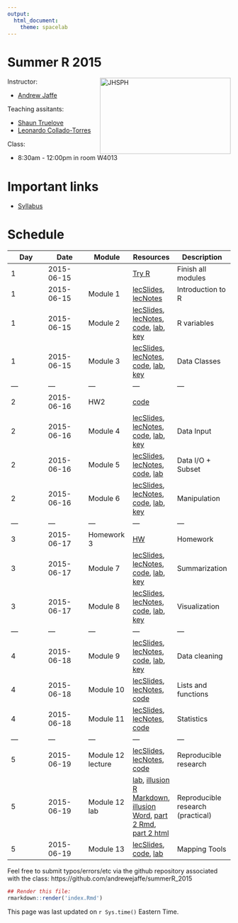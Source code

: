```yaml
---
output:
  html_document:
    theme: spacelab
---
```


Summer R 2015
=============

<a href="http://www.jhsph.edu/"><img alt = "JHSPH" align="right" src="http://www.aejaffe.com/media/jhu-bloomberg-logo.jpg" width=295 height=172/></a>

Instructor: 

* [Andrew Jaffe](http://www.aejaffe.com/)

Teaching assitants:

* [Shaun Truelove](http://www.iddynamics.jhsph.edu/people.html)
* [Leonardo Collado-Torres](http://lcolladotor.github.io/)

Class:

* 8:30am - 12:00pm in room W4013

# Important links

* [Syllabus](http://www.aejaffe.com/summerR_2015/docs/Syllabus-summerR-student.doc)

# Schedule

| Day  | Date  |  Module  | Resources  |  Description |
|---|---|---|---|---|
| 1  | 2015-06-15  |   | [Try R](http://tryr.codeschool.com/)  | Finish all modules  |
| 1  | 2015-06-15  | Module 1  | [lecSlides](modules/module1.html), [lecNotes](modules/module1.pdf)  | Introduction to R  |
| 1  | 2015-06-15  | Module 2  | [lecSlides](modules/module2.html), [lecNotes](modules/module2.pdf), [code](https://github.com/andrewejaffe/summerR_2015/blob/gh-pages/modules/module2.R), [lab](labs/module2_lab.R), [key](labs/module2_lab_key.R)| R variables  |
| 1  | 2015-06-15  | Module 3  | [lecSlides](modules/module3.html), [lecNotes](modules/module3.pdf), [code](https://github.com/andrewejaffe/summerR_2015/blob/gh-pages/modules/module3.R), [lab](labs/module3_lab.R), [key](labs/module3_lab_key.R)  | Data Classes  |
|---|---|---|---|---|
| 2  | 2015-06-16  | HW2  | [code](hw/Homework2.R)  |   |
| 2  | 2015-06-16  | Module 4  | [lecSlides](modules/module4.html), [lecNotes](modules/module4.pdf), [code](https://github.com/andrewejaffe/summerR_2015/blob/gh-pages/modules/module4.R), [lab](labs/module4_lab.R), [key](labs/module4_lab_review.html)  | Data Input  |
| 2  | 2015-06-16  | Module 5  | [lecSlides](modules/module5.html), [lecNotes](modules/module5.pdf), [code](https://github.com/andrewejaffe/summerR_2015/blob/gh-pages/modules/module5.R), [lab](labs/module5_lab.txt)  | Data I/O + Subset |
| 2  | 2015-06-16  | Module 6  | [lecSlides](modules/module6.html), [lecNotes](modules/module6.pdf), [code](https://github.com/andrewejaffe/summerR_2015/blob/gh-pages/modules/module6.R), [lab](labs/module6_lab.R), [key](labs/module6_lab_key.R) | Manipulation |
|---|---|---|---|---|
| 3  | 2015-06-17  | Homework 3  | [HW](hw/homework3.R) | Homework |
| 3  | 2015-06-17  | Module 7  | [lecSlides](modules/module7.html), [lecNotes](modules/module7.pdf), [code](https://github.com/andrewejaffe/summerR_2015/blob/gh-pages/modules/module7.R), [lab](labs/module7_lab.R), [key](labs/module7_lab_key.R)  | Summarization |
| 3  | 2015-06-17  | Module 8  | [lecSlides](modules/module8.html), [lecNotes](modules/module8.pdf), [code](https://github.com/andrewejaffe/summerR_2015/blob/gh-pages/modules/module8.R), [lab](labs/module8_lab.R), [key](labs/module8_lab_key.R)  | Visualization |
|---|---|---|---|---|
| 4  | 2015-06-18  | Module 9  | [lecSlides](modules/module9.html), [lecNotes](modules/module9.pdf), [code](https://github.com/andrewejaffe/summerR_2015/blob/gh-pages/modules/module9.R), [lab](labs/module9_lab.R), [key](labs/module9_lab_key.R)  | Data cleaning |
| 4  | 2015-06-18  | Module 10  | [lecSlides](modules/module10.html), [lecNotes](modules/module10.pdf),  [code](https://github.com/andrewejaffe/summerR_2015/blob/gh-pages/modules/module10.R) | Lists and functions |
| 4  | 2015-06-18  | Module 11  | [lecSlides](modules/module11.html), [lecNotes](modules/module11.pdf),  [code](https://github.com/andrewejaffe/summerR_2015/blob/gh-pages/modules/module11.R) | Statistics |
|---|---|---|---|---|
| 5  | 2015-06-19  | Module 12 lecture | [lecSlides](modules/module12.html), [lecNotes](modules/module12.pdf), [code](https://github.com/andrewejaffe/summerR_2015/blob/gh-pages/modules/module12.R)  | Reproducible research  |
| 5  | 2015-06-19  | Module 12 lab | [lab](labs/module12_lab.R), [illusion R Markdown](labs/illusion.Rmd), [illusion Word](labs/illusion.docx), [part 2 Rmd](labs/module12_lab_part2.Rmd), [part 2 html](labs/module12_lab_part2.html)  | Reproducible research (practical) |
| 5  | 2015-06-19  | Module 13  | [lecSlides](modules/mapping_module.html),  [code](https://github.com/andrewejaffe/summerR_2015/blob/gh-pages/modules/mapping_module.R), [lab](labs/mapping_module_lab.R) | Mapping Tools  |

<!-- Add links to the rest of the material as we go

| 5  | 2015-06-19  | Module X  | [lecSlides](modules/moduleX.html), [code](), [lab](), [key]()  |   |

| 5  | 2015-06-19  | Module 12 lab | [lab](labs/module12_lab.R), [illusion R Markdown](labs/illusion.Rmd), [illusion Word](labs/illusion.docx), [part 2 Rmd](labs/module12_lab_part2.Rmd), [part 2 html](labs/module12_lab_part2.html), [key](labs/module12_lab_key.R) | Reproducible research (practical) |
-->

Feel free to submit typos/errors/etc via the github repository associated with the class: 
https://github.com/andrewejaffe/summerR_2015

```r
## Render this file:
rmarkdown::render('index.Rmd')
```

This page was last updated on `r Sys.time()` Eastern Time.
